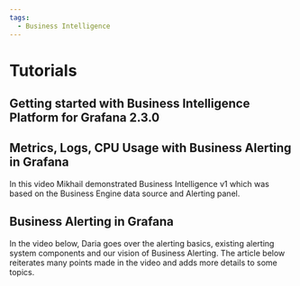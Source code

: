 ```yaml
---
tags:
  - Business Intelligence
---
```



# Tutorials

<Tutorials />

## Getting started with Business Intelligence Platform for Grafana 2.3.0

<Youtube
  id="KM5a2qzlOak"
  title="How to get started with Business Intelligence Platform for Grafana 2.3.0."
/>

## Metrics, Logs, CPU Usage with Business Alerting in Grafana

In this video Mikhail demonstrated Business Intelligence v1 which was based on the Business Engine data source and Alerting panel.

<Youtube
  id="8UaY916PPXc"
  title="Metrics, Logs, CPU Usage with Business Alerting in Grafana."
/>

## Business Alerting in Grafana

In the video below, Daria goes over the alerting basics, existing alerting system components and our vision of Business Alerting. The article below reiterates many points made in the video and adds more details to some topics.

<Youtube id="vky-7-DfvXE" title="Business Alerting Announcement." />
